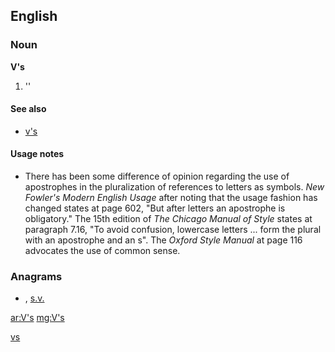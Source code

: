 ==English==

===Noun===
'''V's'''

# ''{{plural of|[[V]]}}

====See also====
*[[v's]]

====Usage notes====
*There has been some difference of opinion regarding the use of apostrophes in the pluralization of references to letters as symbols.  ''New Fowler's Modern English Usage'' after noting that the usage fashion has changed states at page 602, "But after letters an apostrophe is obligatory."    The 15th edition of ''The Chicago Manual of Style'' states at paragraph 7.16, "To avoid confusion, lowercase letters ... form the plural with an apostrophe and an s".  The ''Oxford Style Manual'' at page 116 advocates the use of common sense.

===Anagrams===
* {{alphagram|[[SV#English|SV]]}} , [[s.v.#English|s.v.]]

[[Category:English terms spelled with '|vs]]

[[ar:V's]]
[[mg:V's]]